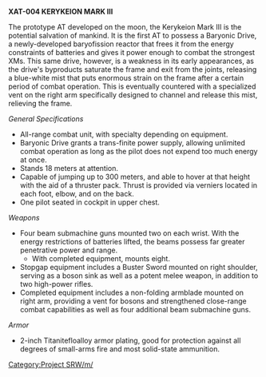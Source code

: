 '''XAT-004 KERYKEION MARK III'''

The prototype AT developed on the moon, the Kerykeion Mark III is the potential salvation of mankind.  It is the first AT to possess a Baryonic Drive, a newly-developed baryofission reactor that frees it from the energy constraints of batteries and gives it power enough to combat the strongest XMs.  This same drive, however, is a weakness in its early appearances, as the drive's byproducts saturate the frame and exit from the joints, releasing a blue-white mist that puts enormous strain on the frame after a certain period of combat operation.  This is eventually countered with a specialized vent on the right arm specifically designed to channel and release this mist, relieving the frame.

''General Specifications''

*All-range combat unit, with specialty depending on equipment.
*Baryonic Drive grants a trans-finite power supply, allowing unlimited combat operation as long as the pilot does not expend too much energy at once.
*Stands 18 meters at attention.
*Capable of jumping up to 300 meters, and able to hover at that height with the aid of a thruster pack.  Thrust is provided via verniers located in each foot, elbow, and on the back.
*One pilot seated in cockpit in upper chest.

''Weapons''

*Four beam submachine guns mounted two on each wrist.  With the energy restrictions of batteries lifted, the beams possess far greater penetrative power and range.
**With completed equipment, mounts eight.
*Stopgap equipment includes a Buster Sword mounted on right shoulder, serving as a boson sink as well as a potent melee weapon, in addition to two high-power rifles.
*Completed equipment includes a non-folding armblade mounted on right arm, providing a vent for bosons and strengthened close-range combat capabilities as well as four additional beam submachine guns.

''Armor''

*2-inch Titanitefloalloy armor plating, good for protection against all degrees of small-arms fire and most solid-state ammunition.

{{CheckmateWarZugzwang}}

[[Category:Project SRW/m/]]